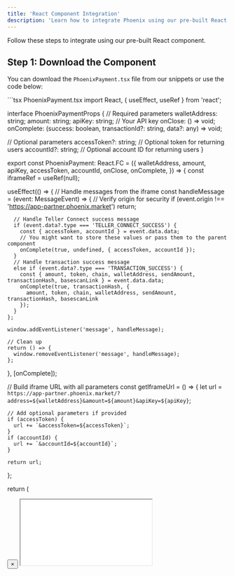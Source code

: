 ```yaml
---
title: 'React Component Integration'
description: 'Learn how to integrate Phoenix using our pre-built React component'
---
```


Follow these steps to integrate using our pre-built React component.

## Step 1: Download the Component

You can download the `PhoenixPayment.tsx` file from our snippets or use the code below:

<CodeGroup>
```tsx PhoenixPayment.tsx
import React, { useEffect, useRef } from 'react';

interface PhoenixPaymentProps {
  // Required parameters
  walletAddress: string;
  amount: string;
  apiKey: string; // Your API key
  onClose: () => void;
  onComplete: (success: boolean, transactionId?: string, data?: any) => void;
  
  // Optional parameters
  accessToken?: string; // Optional token for returning users
  accountId?: string; // Optional account ID for returning users
}

export const PhoenixPayment: React.FC<PhoenixPaymentProps> = ({
  walletAddress,
  amount,
  apiKey,
  accessToken,
  accountId,
  onClose,
  onComplete,
}) => {
  const iframeRef = useRef<HTMLIFrameElement>(null);

  useEffect(() => {
    // Handle messages from the iframe
    const handleMessage = (event: MessageEvent) => {
      // Verify origin for security
      if (event.origin !== 'https://app-partner.phoenix.market') return;
      
      // Handle Teller Connect success message
      if (event.data?.type === 'TELLER_CONNECT_SUCCESS') {
        const { accessToken, accountId } = event.data.data;
        // You might want to store these values or pass them to the parent component
        onComplete(true, undefined, { accessToken, accountId });
      }
      // Handle transaction success message
      else if (event.data?.type === 'TRANSACTION_SUCCESS') {
        const { amount, token, chain, walletAddress, sendAmount, transactionHash, basescanLink } = event.data.data;
        onComplete(true, transactionHash, { 
          amount, token, chain, walletAddress, sendAmount, transactionHash, basescanLink 
        });
      }
    };

    window.addEventListener('message', handleMessage);
    
    // Clean up
    return () => {
      window.removeEventListener('message', handleMessage);
    };
  }, [onComplete]);

  // Build iframe URL with all parameters
  const getIframeUrl = () => {
    let url = `https://app-partner.phoenix.market/?address=${walletAddress}&amount=${amount}&apiKey=${apiKey}`;
    
    // Add optional parameters if provided
    if (accessToken) {
      url += `&accessToken=${accessToken}`;
    }
    if (accountId) {
      url += `&accountId=${accountId}`;
    }
    
    return url;
  };

  return (
    <div className="phoenix-payment-container">
      <div className="payment-overlay">
        <div className="payment-modal">
          <button 
            className="close-button" 
            onClick={onClose}
            aria-label="Close payment window"
          >
            &times;
          </button>
          <iframe
            ref={iframeRef}
            src={getIframeUrl()}
            className="teller-iframe"
            title="Phoenix Payment"
            allow="clipboard-write"
          />
        </div>
      </div>
      <style>{`
        .phoenix-payment-container {
          position: fixed;
          top: 0;
          left: 0;
          width: 100%;
          height: 100%;
          z-index: 1000;
        }
        
        .payment-overlay {
          position: absolute;
          top: 0;
          left: 0;
          width: 100%;
          height: 100%;
          background-color: rgba(0, 0, 0, 0.5);
          display: flex;
          justify-content: center;
          align-items: center;
        }
        
        .payment-modal {
          position: relative;
          background-color: white;
          border-radius: 12px;
          padding: 20px;
          box-shadow: 0 4px 16px rgba(0, 0, 0, 0.2);
        }
        
        .close-button {
          position: absolute;
          top: -15px;
          right: -15px;
          background-color: #333;
          color: white;
          border: none;
          border-radius: 50%;
          width: 30px;
          height: 30px;
          font-size: 18px;
          cursor: pointer;
          display: flex;
          align-items: center;
          justify-content: center;
          z-index: 1;
        }
        
        .teller-iframe {
          width: 350px;
          height: 600px;
          border: none;
          border-radius: 8px;
          box-shadow: 0 2px 8px rgba(0, 0, 0, 0.08);
        }
      `}</style>
    </div>
  );
};

export default PhoenixPayment;
```
</CodeGroup>

Save this file to your project's component directory, for example:

```
/src/components/PhoenixPayment.tsx
```

<Info>
  The component includes all necessary styling internally via the `<style>` tag, so you don't need to add any additional CSS.
</Info>

## Step 2: Implement the Component

Follow these steps to implement the component in your application:

### Step 2.1: Import the Component

```tsx
import { PhoenixPayment } from './components/PhoenixPayment';
```

### Step 2.2: Prepare Required and Optional Parameters

Before adding the component, you need to collect the following information:

#### Required Parameters
- `walletAddress`: The Ethereum wallet address where USDC will be sent
- `amount`: The amount in USD to convert to USDC
- `apiKey`: The 10 character alphanumeric API key
- `onClose`: Function to handle when the user closes the payment modal
- `onComplete`: Callback function to handle payment completion events

#### Optional Parameters (for returning users)
- `accessToken`: Access token obtained from a previous session
- `accountId`: Account ID obtained from a previous session

You should create form inputs in your UI to collect the required information:

```tsx
// Example of collecting user input
const [walletAddress, setWalletAddress] = useState('');
const [amount, setAmount] = useState('');
const [apiKey] = useState('YOUR_API_KEY'); // Replace with your API key

// Optional: For returning users
const [accessToken, setAccessToken] = useState(localStorage.getItem('phoenix_access_token') || '');
const [accountId, setAccountId] = useState(localStorage.getItem('phoenix_account_id') || '');
```

### Step 2.3: Add the Component to Your JSX

Once you have collected these values, you can pass them to the PhoenixPayment component:

```tsx
<PhoenixPayment 
  walletAddress={walletAddress}
  amount={amount}
  apiKey={apiKey}
  accessToken={accessToken} // Optional
  accountId={accountId} // Optional
  onClose={() => setShowPayment(false)}
  onComplete={handlePaymentComplete}
/>
```

### Step 2.4: Handle Payment Completion

The `onComplete` callback now receives additional data depending on the type of completion:

```tsx
const handlePaymentComplete = (success, transactionId, data) => {
  if (success) {
    // For Teller connection success
    if (data?.accessToken && data?.accountId) {
      console.log('Teller connection successful:', data);
      
      // Store tokens for future use if desired
      localStorage.setItem('phoenix_access_token', data.accessToken);
      localStorage.setItem('phoenix_account_id', data.accountId);
      
      // You might want to update your UI to show connected status
    }
    // For transaction success
    else if (data?.transactionHash) {
      console.log('Transaction successful:', data);
      
      // Transaction details available in data:
      // - amount: The USD amount
      // - token: The token received (e.g., "USDC")
      // - chain: The blockchain (e.g., "Base")
      // - walletAddress: The receiving wallet address
      // - sendAmount: The amount of tokens sent
      // - transactionHash: The blockchain transaction hash
      // - basescanLink: Link to view the transaction on Basescan
      
      // You might want to redirect to a success page or show transaction details
      
      // Uncomment the following line if you want to close the window after transaction success
      // setShowPayment(false);
    }
  } else {
    console.log('Payment failed or cancelled');
    
    // Uncomment the following line if you want to close the window after payment failure/cancellation
    // setShowPayment(false);
  }
};
```

## Full Implementation Example

Here's a complete example showing how all the pieces fit together:

```tsx
import { useState, useEffect } from 'react';
import { PhoenixPayment } from './components/PhoenixPayment';

function PaymentPage() {
  const [walletAddress, setWalletAddress] = useState('');
  const [amount, setAmount] = useState('');
  const [apiKey] = useState('YOUR_API_KEY'); // Replace with your API key
  const [showPayment, setShowPayment] = useState(false);
  
  // Get stored credentials for returning users (if available)
  const [accessToken, setAccessToken] = useState('');
  const [accountId, setAccountId] = useState('');
  
  // Load stored credentials on component mount
  useEffect(() => {
    const storedToken = localStorage.getItem('phoenix_access_token');
    const storedAccountId = localStorage.getItem('phoenix_account_id');
    
    if (storedToken) setAccessToken(storedToken);
    if (storedAccountId) setAccountId(storedAccountId);
  }, []);
  
  const handlePaymentComplete = (success, transactionId, data) => {
    if (success) {
      // For Teller connection success
      if (data?.accessToken && data?.accountId) {
        setAccessToken(data.accessToken);
        setAccountId(data.accountId);
        
        // Store for future use
        localStorage.setItem('phoenix_access_token', data.accessToken);
        localStorage.setItem('phoenix_account_id', data.accountId);
        
        console.log('Bank account connected successfully');
      }
      // For transaction success
      else if (data?.transactionHash) {
        console.log(`Transaction successful: ${data.transactionHash}`);
        console.log(`Amount: $${data.amount} ${data.token} on ${data.chain}`);
        console.log(`Transaction link: ${data.basescanLink}`);
        
        // Show success message or redirect
        
        // Uncomment the following line if you want to close the window after transaction success
        // setShowPayment(false);
      }
    } else {
      console.log('Payment failed or cancelled');
      
      // Uncomment the following line if you want to close the window after payment failure/cancellation
      // setShowPayment(false);
    }
  };
  
  return (
    <>
      {/* Form to collect wallet address and amount */}
      <div>
        <label htmlFor="wallet">Wallet Address:</label>
        <input
          id="wallet"
          type="text"
          value={walletAddress}
          onChange={(e) => setWalletAddress(e.target.value)}
          placeholder="0x..."
        />
      </div>
      <div>
        <label htmlFor="amount">Amount (USD):</label>
        <input
          id="amount"
          type="number"
          value={amount}
          onChange={(e) => setAmount(e.target.value)}
          placeholder="100"
        />
      </div>
      
      <button onClick={() => setShowPayment(true)}>
        Make Payment
      </button>
      
      {showPayment && (
        <PhoenixPayment 
          walletAddress={walletAddress}
          amount={amount}
          apiKey={apiKey}
          accessToken={accessToken}
          accountId={accountId}
          onClose={() => setShowPayment(false)}
          onComplete={handlePaymentComplete}
        />
      )}
    </>
  );
} 